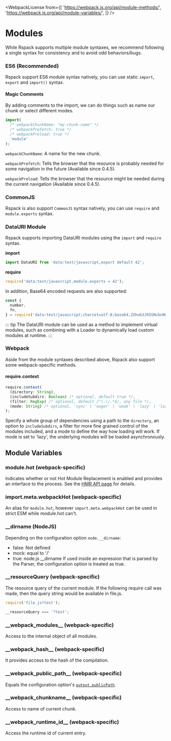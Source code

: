
<WebpackLicense
  from={[
    'https://webpack.js.org/api/module-methods/',
    'https://webpack.js.org/api/module-variables/',
  ]}
/>

# Modules

While Rspack supports multiple module syntaxes, we recommend following a single syntax for consistency and to avoid odd behaviors/bugs.

### ES6 (Recommended)

Rspack support ES6 module syntax natively, you can use static `import`, `export` and `import()` syntax.

#### Magic Comments

By adding comments to the import, we can do things such as name our chunk or select different modes.

```js
import(
  /* webpackChunkName: "my-chunk-name" */
  /* webpackPrefetch: true */
  /* webpackPreload: true */
  'module'
);
```

`webpackChunkName`: A name for the new chunk.

`webpackPrefetch`: Tells the browser that the resource is probably needed for some navigation in the future (Available since 0.4.5).

`webpackPreload`: Tells the browser that the resource might be needed during the current navigation (Available since 0.4.5).

### CommonJS

Rspack is also support `CommonJS` syntax natively, you can use `require` and `module.exports` syntax.

### DataURI Module

Rspack supports importing DataURI modules using the `import` and `require` syntax.

**import**

```js
import DataURI from 'data:text/javascript,export default 42';
```

**require**

```js
require('data:text/javascript,module.exports = 42');
```

In addition, Base64 encoded requests are also supported:

```js
const {
  number,
  fn,
} = require('data:text/javascript;charset=utf-8;base64,ZXhwb3J0IGNvbnN0IG51bWJlciA9IDQyOwpleHBvcnQgZnVuY3Rpb24gZm4oKSB7CiAgcmV0dXJuICJIZWxsbyB3b3JsZCI7Cn0=');
```

::: tip
The DataURI module can be used as a method to implement virtual modules, such as combining with a Loader to dynamically load custom modules at runtime.
:::

### Webpack

Aside from the module syntaxes described above, Rspack also support some webpack-specific methods.

#### require.context

```ts
require.context(
  (directory: String),
  (includeSubdirs: Boolean) /* optional, default true */,
  (filter: RegExp) /* optional, default /^\.\/.*$/, any file */,
  (mode: String) /* optional, 'sync' | 'eager' | 'weak' | 'lazy' | 'lazy-once', default 'sync' */
);
```

Specify a whole group of dependencies using a path to the `directory`, an option to `includeSubdirs`, a filter for more fine grained control of the modules included, and a mode to define the way how loading will work.
If mode is set to 'lazy', the underlying modules will be loaded asynchronously.

## Module Variables

### module.hot (webpack-specific)

Indicates whether or not Hot Module Replacement is enabled and provides an interface to the process. See the [HMR API page](/api/hmr) for details.

### import.meta.webpackHot (webpack-specific)

An alias for `module.hot`, however `import.meta.webpackHot` can be used in strict ESM while module.hot can't.

### \_\_dirname (NodeJS)

Depending on the configuration option `node.__dirname`:

- false: Not defined
- mock: equal to '/'
- true: node.js \_\_dirname
  If used inside an expression that is parsed by the Parser, the configuration option is treated as true.

### \_\_resourceQuery (webpack-specific)

The resource query of the current module. If the following require call was made, then the query string would be available in file.js.

```ts
require('file.js?test');
```

```ts title="file.js"
__resourceQuery === '?test';
```

### \_\_webpack_modules\_\_ (webpack-specific)

Access to the internal object of all modules.

### \_\_webpack_hash\_\_ (webpack-specific)

It provides access to the hash of the compilation.

### \_\_webpack_public_path\_\_ (webpack-specific)

Equals the configuration option's [`output.publicPath`](/config/output#outputpublicpath).

### \_\_webpack_chunkname\_\_ (webpack-specific)

<ApiMeta addedVersion="0.4.4" />

Access to name of current chunk.

### \_\_webpack_runtime_id\_\_ (webpack-specific)

<ApiMeta addedVersion="0.4.4" />

Access the runtime id of current entry.
